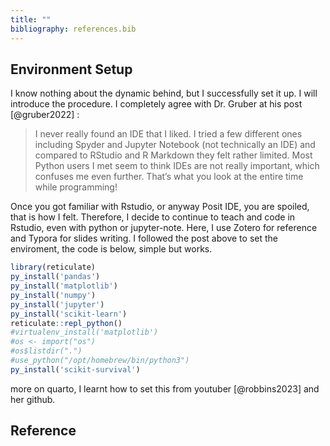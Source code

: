 ```yaml
---
title: ""
bibliography: references.bib
---
```


## Environment Setup

I know nothing about the dynamic behind, but I successfully set it up. I will introduce the procedure. I completely agree with Dr. Gruber at his post [@gruber2022] :

> I never really found an IDE that I liked. I tried a few different ones including Spyder and Jupyter Notebook (not technically an IDE) and compared to RStudio and R Markdown they felt rather limited. Most Python users I met seem to think IDEs are not really important, which confuses me even further. That’s what you look at the entire time while programming!

Once you got familiar with Rstudio, or anyway Posit IDE, you are spoiled, that is how I felt. Therefore, I decide to continue to teach and code in Rstudio, even with python or jupyter-note. Here, I use Zotero for reference and Typora for slides writing. I followed the post above to set the enviroment, the code is below, simple but works.

```r
library(reticulate)
py_install('pandas')
py_install('matplotlib')
py_install('numpy')
py_install('jupyter')
py_install('scikit-learn')
reticulate::repl_python()
#virtualenv_install('matplotlib')
#os <- import("os")
#os$listdir(".")
#use_python("/opt/homebrew/bin/python3")
py_install('scikit-survival')
```

more on quarto, I learnt how to set this from youtuber [@robbins2023] and her github.

## Reference
